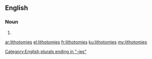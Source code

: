 ==English==

===Noun===
{{head|en|plural}}

# {{plural of|lithotomy|lang=en|nocat=1}}

[[Category:English plurals ending in "-ies"]]

[[ar:lithotomies]]
[[el:lithotomies]]
[[fr:lithotomies]]
[[ku:lithotomies]]
[[my:lithotomies]]